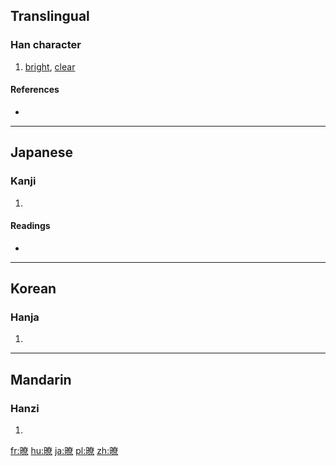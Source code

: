 {{also|瞭}}
==Translingual==

===Han character===
{{Han char|rn=72|rad=日|as=12|sn=16|four=6409<sub>6</sub>|canj=日大金火 (AKCF)|ids=⿰[[日]]⿱[[𡗜]]⿱日[[小]]}}

# [[bright]], [[clear]]

====References====
* {{Han ref|kx=0499.370|dkj=14148|dj=0869.080|hdz=21536.030|uh=66B8|ud=26296|bh=BEE9|bd=48873}}

----

==Japanese==

===Kanji===
{{ja-kanji|grade=|rs=日12}}

# {{defn|lang=ja|sort=日12}}

====Readings====
* {{ja-readings|on=[[りょう]] (ryō)|kun=[[あきらか]] (akiraka)}}

----

==Korean==

===Hanja===
{{ko-hanja|hangeul=[[료]], [[요]]|eumhun=|rv=ryo, yo|mr=ryo, yo|y=lyo, yo}}

# {{defn|lang=ko|sort=日12}}

----

==Mandarin==

===Hanzi===
{{cmn-hanzi|pin=[[liáo]] ([[liao2]])|wg=liao<sup>2</sup>}}

# {{defn|lang=cmn|sort=日12}}

[[fr:暸]]
[[hu:暸]]
[[ja:暸]]
[[pl:暸]]
[[zh:暸]]